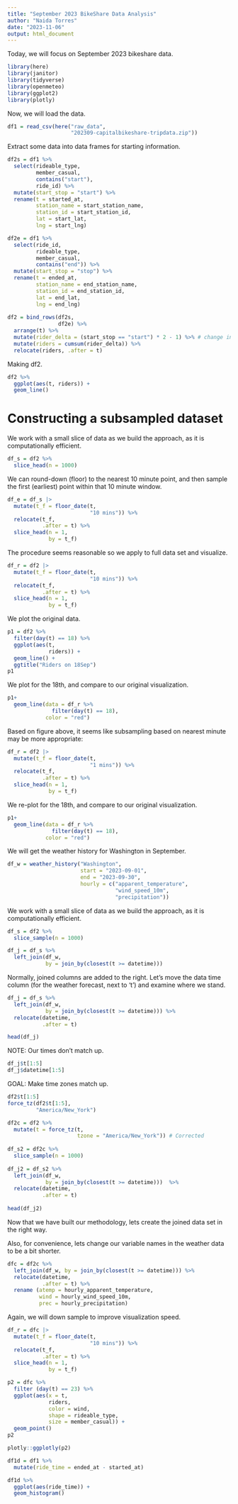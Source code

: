 ---
title: "September 2023 BikeShare Data Analysis"
author: "Naida Torres"
date: "2023-11-06"
output: html_document
---

Today, we will focus on September 2023 bikeshare data.

```{r}
library(here)
library(janitor)
library(tidyverse)
library(openmeteo)
library(ggplot2)
library(plotly)
```

Now, we will load the data.

```{r}
df1 = read_csv(here("raw_data",
                    "202309-capitalbikeshare-tripdata.zip"))
```

Extract some data into data frames for starting information.

```{r}
df2s = df1 %>% 
  select(rideable_type,
         member_casual,
         contains("start"),
         ride_id) %>% 
  mutate(start_stop = "start") %>%
  rename(t = started_at,
         station_name = start_station_name,
         station_id = start_station_id,
         lat = start_lat,
         lng = start_lng)

df2e = df1 %>% 
  select(ride_id,
         rideable_type,
         member_casual,
         contains("end")) %>%
  mutate(start_stop = "stop") %>%
  rename(t = ended_at,
         station_name = end_station_name,
         station_id = end_station_id,
         lat = end_lat,
         lng = end_lng)
 
df2 = bind_rows(df2s,
                df2e) %>%
  arrange(t) %>%
  mutate(rider_delta = (start_stop == "start") * 2 - 1) %>% # change in ridership 
  mutate(riders = cumsum(rider_delta)) %>%
  relocate(riders, .after = t)
```

Making df2.

```{r}
df2 %>% 
  ggplot(aes(t, riders)) +
  geom_line()
```

# Constructing a subsampled dataset

We work with a small slice of data as we build the approach, as it is computationally efficient.

```{r}
df_s = df2 %>%
  slice_head(n = 1000)
```

We can round-down (floor) to the nearest 10 minute point, and then sample the first (earliest) point within that 10 minute window.

```{r}
df_e = df_s |>
  mutate(t_f = floor_date(t,
                          "10 mins")) %>%
  relocate(t_f,
           .after = t) %>%
  slice_head(n = 1,
             by = t_f)
```

The procedure seems reasonable so we apply to full data set and visualize.

```{r}
df_r = df2 |>
  mutate(t_f = floor_date(t,
                          "10 mins")) %>%
  relocate(t_f,
           .after = t) %>%
  slice_head(n = 1,
             by = t_f)
```

We plot the original data.

```{r}
p1 = df2 %>% 
  filter(day(t) == 18) %>%
  ggplot(aes(t,
             riders)) +
  geom_line() +
  ggtitle("Riders on 18Sep")
p1
```

We plot for the 18th, and compare to our original visualization.

```{r}
p1+
  geom_line(data = df_r %>%
              filter(day(t) == 18),
            color = "red")
```

Based on figure above, it seems like subsampling based on nearest minute may be more appropriate:

```{r}
df_r = df2 |>
  mutate(t_f = floor_date(t,
                          "1 mins")) %>%
  relocate(t_f,
           .after = t) %>%
  slice_head(n = 1,
             by = t_f)
```

We re-plot for the 18th, and compare to our original visualization.

```{r}
p1+
  geom_line(data = df_r %>%
              filter(day(t) == 18),
            color = "red")
```

We will get the weather history for Washington in September.

```{r}
df_w = weather_history("Washington",
                       start = "2023-09-01",
                       end = "2023-09-30",
                       hourly = c("apparent_temperature",
                                  "wind_speed_10m",
                                  "precipitation"))
```

We work with a small slice of data as we build the approach, as it is computationally efficient.

```{r}
df_s = df2 %>%
  slice_sample(n = 1000)
```

```{r}
df_j = df_s %>%
  left_join(df_w,
            by = join_by(closest(t >= datetime)))
```

Normally, joined columns are added to the right. Let's move the data time column (for the weather forecast, next to 't') and examine where we stand.

```{r}
df_j = df_s %>% 
  left_join(df_w,
            by = join_by(closest(t >= datetime))) %>%
  relocate(datetime,
           .after = t)

head(df_j)
```

NOTE: Our times don't match up.

```{r}
df_j$t[1:5]
df_j$datetime[1:5]
```
GOAL: Make time zones match up.

```{r}
df2$t[1:5]
force_tz(df2$t[1:5],
         "America/New_York")

df2c = df2 %>%
  mutate(t = force_tz(t,
                      tzone = "America/New_York")) # Corrected
 
df_s2 = df2c %>%
  slice_sample(n = 1000)
 
df_j2 = df_s2 %>% 
  left_join(df_w,
            by = join_by(closest(t >= datetime)))  %>%
  relocate(datetime,
           .after = t)
 
head(df_j2)
```

Now that we have built our methodology, lets create the joined data set in the right way.

Also, for convenience, lets change our variable names in the weather data to be a bit shorter.

```{r}
dfc = df2c %>%
  left_join(df_w, by = join_by(closest(t >= datetime))) %>%
  relocate(datetime,
           .after = t) %>%
  rename (atemp = hourly_apparent_temperature,
          wind = hourly_wind_speed_10m,
          prec = hourly_precipitation)
```

Again, we will down sample to improve visualization speed.

```{r}
df_r = dfc |>
  mutate(t_f = floor_date(t,
                          "10 mins")) %>%
  relocate(t_f,
           .after = t) %>%
  slice_head(n = 1,
             by = t_f)

p2 = dfc %>%
  filter (day(t) == 23) %>%
  ggplot(aes(x = t,
             riders,
             color = wind,
             shape = rideable_type,
             size = member_casual)) +
  geom_point()
p2 
```

```{r}
plotly::ggplotly(p2)
```

```{r}
df1d = df1 %>%
  mutate(ride_time = ended_at - started_at)

df1d %>%
  ggplot(aes(ride_time)) +
  geom_histogram()
```

```{r}

```

 
 